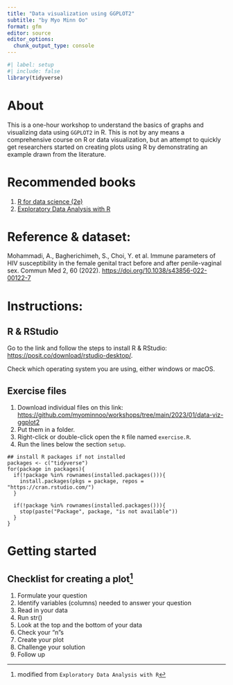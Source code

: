 ```yaml
---
title: "Data visualization using GGPLOT2"
subtitle: "by Myo Minn Oo" 
format: gfm
editor: source
editor_options: 
  chunk_output_type: console
---
```


```r
#| label: setup
#| include: false
library(tidyverse)
```

# About

This is a one-hour workshop to understand the basics of graphs and visualizing data using `GGPLOT2` in R. This is not by any means a comprehensive course on R or data visualization, but an attempt to quickly get researchers started on creating plots using R by demonstrating an example drawn from the literature.

# Recommended books

1.  [R for data science (2e)](https://r4ds.hadley.nz/)
2.  [Exploratory Data Analysis with R](https://bookdown.org/rdpeng/exdata/)

# Reference & dataset:

Mohammadi, A., Bagherichimeh, S., Choi, Y. et al. Immune parameters of HIV susceptibility in the female genital tract before and after penile-vaginal sex. Commun Med 2, 60 (2022). <https://doi.org/10.1038/s43856-022-00122-7>

# Instructions:

## R & RStudio

Go to the link and follow the steps to install R & RStudio: <https://posit.co/download/rstudio-desktop/>.

Check which operating system you are using, either windows or macOS.

## Exercise files

1.  Download individual files on this link: <https://github.com/myominnoo/workshops/tree/main/2023/01/data-viz-ggplot2>\
2.  Put them in a folder.
3.  Right-click or double-click open the `R` file named `exercise.R`.
4.  Run the lines below the section `setup`.

```{=html}
<!-- -->
```
    ## install R packages if not installed
    packages <- c("tidyverse")
    for(package in packages){
      if(!package %in% rownames(installed.packages())){
        install.packages(pkgs = package, repos = "https://cran.rstudio.com/")
      }
      
      if(!package %in% rownames(installed.packages())){
        stop(paste("Package", package, "is not available"))
      }
    }

# Getting started

## Checklist for creating a plot[^1]

[^1]: modified from `Exploratory Data Analysis with R`

1.  Formulate your question
2.  Identify variables (columns) needed to answer your question
3.  Read in your data
4.  Run str()
5.  Look at the top and the bottom of your data
6.  Check your "n"s
7.  Create your plot
8.  Challenge your solution
9.  Follow up
